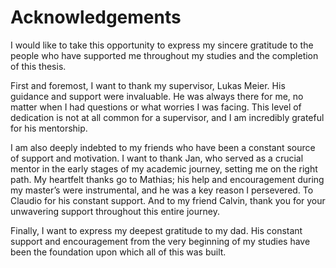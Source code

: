 # Acknowledgements {.unnumbered}

I would like to take this opportunity to express my sincere gratitude to the people who have supported me throughout my studies and the completion of this thesis.

First and foremost, I want to thank my supervisor, Lukas Meier. His guidance and support were invaluable. He was always there for me, no matter when I had questions or what worries I was facing. This level of dedication is not at all common for a supervisor, and I am incredibly grateful for his mentorship.

I am also deeply indebted to my friends who have been a constant source of support and motivation. I want to thank Jan, who served as a crucial mentor in the early stages of my academic journey, setting me on the right path. My heartfelt thanks go to Mathias; his help and encouragement during my master's were instrumental, and he was a key reason I persevered. To Claudio for his constant support. And to my friend Calvin, thank you for your unwavering support throughout this entire journey.

Finally, I want to express my deepest gratitude to my dad. His constant support and encouragement from the very beginning of my studies have been the foundation upon which all of this was built.
